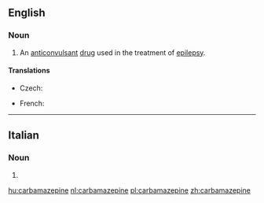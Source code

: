 ==English==

===Noun===
{{wikipedia}}
{{en-noun|-}}

# An [[anticonvulsant]] [[drug]] used in the treatment of [[epilepsy]].

====Translations====
{{trans-top|anticonvulsant drug used in the treatment of epilepsy}}
* Czech: {{t|cs|karbamazepin|m}}
{{trans-mid}}
* French: {{t+|fr|carbamazépine|f}}
{{trans-bottom}}

----

==Italian==

===Noun===
{{head|it|plural}} {{f}}

# {{plural of|carbamazepina|lang=it}}

[[hu:carbamazepine]]
[[nl:carbamazepine]]
[[pl:carbamazepine]]
[[zh:carbamazepine]]